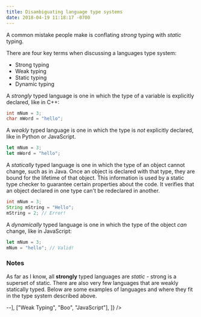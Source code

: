 ```yaml
---
title: Disambiguating language type systems
date: 2018-04-19 11:18:17 -0700
---
```


A common mistake people make is conflating _strong_ typing with _static_ typing.

There are four key terms when discussing a languages type system:

- Strong typing
- Weak typing
- Static typing
- Dynamic typing

A _strongly_ typed language is one in which the type of a variable is explicitly declared, like in C++:

```c++
int mNum = 3;
char mWord = "hello";
```

A _weakly_ typed language is one in which the type is _not_ explicitly declared, like in Python or JavaScript.

```js
let mNum = 3;
let mWord = "hello";
```

A _statically_ typed language is one in which the type of an object cannot change, such as in Java. Once an object is declared with that type, they are bound for the lifetime of that object. This information is used by a static type checker to guarantee certain properties about the code. It verifies that an object declared in one type can't be redeclared in another.

```java
int mNum = 3;
String mString = "Hello";
mString = 2; // Error!
```

A _dynamically_ typed language is one in which the type of the object _can_ change, like in JavaScript:

```js
let mNum = 3;
mNum = "hello"; // Valid!
```

### Notes

As far as I know, all **strongly** typed languages are _static_ - strong is a superset of static. There are also very few languages that are weakly statically typed. Below are some examples of languages and where they fit in the type system described above.

<Table
  headers={["", "Static Typing", "Dynamic Typing"]}
  data={[
    ["Strong Typing", "C++, Java", <span className="columnred">--</span>],
    ["Weak Typing", "Boo", "JavaScript"],
  ]}
/>
